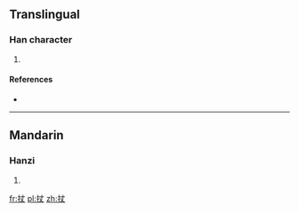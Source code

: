 ==Translingual==

===Han character===
{{Han char|rn=64|rad=手|as=03|sn=6|four=5500<sub>0</sub>|canj=手十大 (QJK)}}

# {{defn|Han|sort=手03}}

====References====
* {{Han ref|kx=0417.200|dkj=11795|dj=0764.130|hdz=31829.080|uh=6259|ud=25177|bh=C9E9|bd=51689}}

----

==Mandarin==

===Hanzi===
{{cmn-hanzi|pin=[[zhàng]] ([[zhang4]])|wg=chang<sup>4</sup>}}

# {{defn|lang=cmn|sort=手03}}

[[fr:扙]]
[[pl:扙]]
[[zh:扙]]